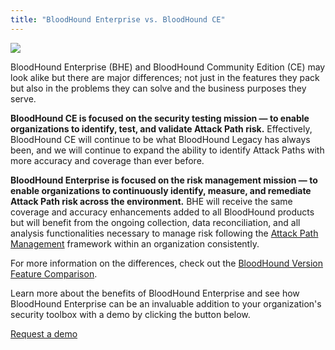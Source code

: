 ```yaml
---
title: "BloodHound Enterprise vs. BloodHound CE"
---
```



<Frame>
  <img src="https://support.bloodhoundenterprise.io/hc/article_attachments/24924875820827"/>
</Frame>

BloodHound Enterprise (BHE) and BloodHound Community Edition (CE) may look alike but there are major differences; not just in the features they pack but also in the problems they can solve and the business purposes they serve.

**BloodHound CE is focused on the security testing mission — to enable organizations to identify, test, and validate Attack Path risk.** Effectively, BloodHound CE will continue to be what BloodHound Legacy has always been, and we will continue to expand the ability to identify Attack Paths with more accuracy and coverage than ever before.

**BloodHound Enterprise is focused on the risk management mission — to enable organizations to continuously identify, measure, and remediate Attack Path risk across the environment.** BHE will receive the same coverage and accuracy enhancements added to all BloodHound products but will benefit from the ongoing collection, data reconciliation, and all analysis functionalities necessary to manage risk following the [Attack Path Management](https://bloodhoundenterprise.io/what-is-attack-path-management/) framework within an organization consistently.

For more information on the differences, check out the [BloodHound Version Feature Comparison](https://bloodhoundenterprise.io/bloodhound-feature-comparison/).

Learn more about the benefits of BloodHound Enterprise and see how BloodHound Enterprise can be an invaluable addition to your organization's security toolbox with a demo by clicking the button below.

[Request a demo](https://bloodhoundenterprise.io/demo/)


